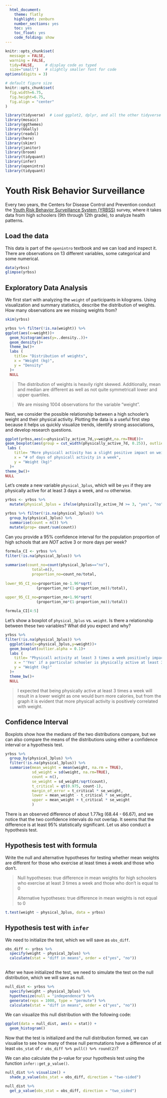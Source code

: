 ```yaml
---
  html_document:
    theme: flatly
    highlight: zenburn
    number_sections: yes
    toc: yes
    toc_float: yes
    code_folding: show
---
```



```r
knitr::opts_chunk$set(
  message = FALSE, 
  warning = FALSE, 
  tidy=FALSE,     # display code as typed
  size="small")   # slightly smaller font for code
options(digits = 3)

# default figure size
knitr::opts_chunk$set(
  fig.width=6.75, 
  fig.height=6.75,
  fig.align = "center"
)
```


```r
library(tidyverse)  # Load ggplot2, dplyr, and all the other tidyverse packages
library(mosaic)
library(ggthemes)
library(GGally)
library(readxl)
library(here)
library(skimr)
library(janitor)
library(broom)
library(tidyquant)
library(infer)
library(openintro)
library(tidyquant)
```


# Youth Risk Behavior Surveillance

Every two years, the Centers for Disease Control and Prevention conduct the [Youth Risk Behavior Surveillance System (YRBSS)](https://www.cdc.gov/healthyyouth/data/yrbs/index.htm) survey, where it takes data from high schoolers (9th through 12th grade), to analyze health patterns.

## Load the data

This data is part of the `openintro` textbook and we can load and inspect it. There are observations on 13 different variables, some categorical and some numerical. 

```r
data(yrbss)
glimpse(yrbss)
```

## Exploratory Data Analysis

We first start with analyzing the `weight` of participants in kilograms. Using visualization and summary statistics, describe the distribution of weights. How many observations are we missing weights from?

```r

skim(yrbss)

yrbss %>% filter(!is.na(weight)) %>% 
ggplot(aes(x=weight))+
  geom_histogram(aes(y=..density..))+
  geom_density()+
  theme_bw()+
  labs (
    title= "Distribution of weights",
    x = "Weight (kg)",
    y = "Density"       
  )+
  NULL

```

>
The distribution of weights is heavily right skewed. Additionally, mean and median are different as well as not quite symmetricall lower and upper quartiles. 

>
We are missing 1004 observations for the variable "weight".


Next, we consider the possible relationship between a high schooler’s weight and their physical activity. Plotting the data is a useful first step because it helps us quickly visualize trends, identify strong associations, and develop research questions.

```r
ggplot(yrbss,aes(x=physically_active_7d,y=weight,na.rm=TRUE))+
geom_boxplot(aes(group = cut_width(physically_active_7d, 0.25)), outlier.alpha = 0.1)+
 labs (
    title= "More physicall activity has a slight positive impact on weight",
    x = "# of days of physicall activity in a week",
    y = "Weight (kg)"       
  )+
theme_bw()+
NULL


```

Let’s create a new variable `physical_3plus`, which will be `yes` if they are physically active for at least 3 days a week, and `no` otherwise.

  
```r
yrbss <- yrbss %>% 
  mutate(physical_3plus = ifelse(physically_active_7d >= 3, "yes", "no"))

yrbss %>% filter(!is.na(physical_3plus)) %>% 
  group_by(physical_3plus) %>% 
  summarise(count = n()) %>% 
  mutate(prop= count/sum(count))

```

Can you provide a 95% confidence interval for the population proportion of high schools that are *NOT* active 3 or more days per week?

```r
formula_CI <- yrbss %>% 
filter(!is.na(physical_3plus)) %>% 
  
summarise(count_no=count(physical_3plus=="no"),
            total=n(),
            proportion_no=count_no/total,
  
lower_95_CI_no=proportion_no-1.96*sqrt(
              (proportion_no*(1-proportion_no))/total),           
          
upper_95_CI_no=proportion_no+1.96*sqrt(
              (proportion_no*(1-proportion_no))/total))

formula_CI[4:5]
```
  
Let's show a boxplot of `physical_3plus` vs. `weight`. Is there a relationship between these two variables? What did you expect and why?

```r
yrbss %>% 
filter(!is.na(physical_3plus)) %>% 
  ggplot(aes(x=physical_3plus,y=weight))+
  geom_boxplot(outlier.alpha = 0.1)+
  labs (
    title= "Physicall activity at least 3 times a week positively impacts weight",
    x = "'Yes' if a particular schooler is physically active at least 3 times a week and 'No' otherwise",
    y = "Weight (kg)"       
  )+
  theme_bw()+
  NULL

```

>
I expected that being physically active at least 3 times a week will result in a lower weight as one would burn more calories, but from the graph it is evident that more physicall activity is  positively correlated with weight. 

## Confidence Interval

Boxplots show how the medians of the two distributions compare, but we can also compare the means of the distributions using either a confidence interval or a hypothesis test.


```r
yrbss %>%
  group_by(physical_3plus) %>%
  filter(!is.na(physical_3plus)) %>% 
  summarise(mean_weight = mean(weight, na.rm = TRUE),
            sd_weight = sd(weight, na.rm=TRUE),
            count = n(),
            se_weight = sd_weight/sqrt(count),
            t_critical = qt(0.975, count-1), 
            margin_of_error = t_critical * se_weight,
            lower = mean_weight - t_critical * se_weight,
            upper = mean_weight + t_critical * se_weight
            )

```

There is an observed difference of about 1.77kg (68.44 - 66.67), and we notice that the two confidence intervals do not overlap. It seems that the difference is at least 95% statistically significant. Let us also conduct a hypothesis test.

## Hypothesis test with formula

Write the null and alternative hypotheses for testing whether mean weights are different for those who exercise at least times a week and those who don’t.

> 
Null hypotheses: true difference in mean weights for high schoolers who exercise at least 3 times a week and those who don't is equal to 0
> 
Alternative hypotheses: true difference in mean weights is not equal to 0

```r
t.test(weight ~ physical_3plus, data = yrbss)
```



## Hypothesis test with `infer`

We need to initialize the test, which we will save as `obs_diff`.

```r
obs_diff <- yrbss %>%
  specify(weight ~ physical_3plus) %>%
  calculate(stat = "diff in means", order = c("yes", "no"))  
  
```

After we have initialized the test, we need to simulate the test on the null distribution, which we will save as null.

```r
null_dist <- yrbss %>%
  specify(weight ~ physical_3plus) %>%
  hypothesize(null = "independence") %>%
  generate(reps = 1000, type = "permute") %>%
  calculate(stat = "diff in means", order = c("yes", "no"))

```

We can visualize this null distribution with the following code:

```r
ggplot(data = null_dist, aes(x = stat)) +
  geom_histogram()

```

Now that the test is initialized and the null distribution formed, we can visualise to see how many of these null permutations have a difference of at least `obs_stat` of `r obs_diff %>% pull() %>% round(2)`?

We can also calculate the p-value for your hypothesis test using the function `infer::get_p_value()`.

```r

null_dist %>% visualize() +
  shade_p_value(obs_stat = obs_diff, direction = "two-sided")

null_dist %>%
  get_p_value(obs_stat = obs_diff, direction = "two_sided")

```

